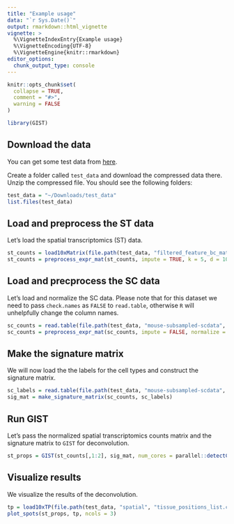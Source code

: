 ```yaml
---
title: "Example usage"
data: "`r Sys.Date()`"
output: rmarkdown::html_vignette
vignette: >
  %\VignetteIndexEntry{Example usage}
  %\VignetteEncoding{UTF-8}
  %\VignetteEngine{knitr::rmarkdown}
editor_options: 
  chunk_output_type: console
---
```


```r
knitr::opts_chunk$set(
  collapse = TRUE,
  comment = "#>",
  warning = FALSE
)
```

```r
library(GIST)
```

## Download the data

You can get some test data from [here]().

Create a folder called `test_data` and download the compressed data there. Unzip the compressed file. You should see the following folders:

```r
test_data = "~/Downloads/test_data"
list.files(test_data)
```

## Load and preprocess the ST data

Let's load the spatial transcriptomics (ST) data. 

```r
st_counts = load10xMatrix(file.path(test_data, "filtered_feature_bc_matrix"))
st_counts = preprocess_expr_mat(st_counts, impute = TRUE, k = 5, d = 10, normalize = 'sct')
```

## Load and precprocess the SC data

Let's load and normalize the SC data. Please note that for this dataset we need to pass `check.names` as `FALSE` to `read.table`, otherwise `R` will unhelpfully change the column names.

```r
sc_counts = read.table(file.path(test_data, "mouse-subsampled-scdata", "counts.tsv"), header = TRUE, row.names = 1, check.names = FALSE)
sc_counts = preprocess_expr_mat(sc_counts, impute = FALSE, normalize = 'sct')
```

## Make the signature matrix

We will now load the the labels for the cell types and construct the signature matrix.

```r
sc_labels = read.table(file.path(test_data, "mouse-subsampled-scdata", "cell_labels.tsv"), header = TRUE)
sig_mat = make_signature_matrix(sc_counts, sc_labels)
```

## Run GIST

Let's pass the normalized spatial transcriptomics counts matrix and the signature matrix to `GIST` for deconvolution.

```r
st_props = GIST(st_counts[,1:2], sig_mat, num_cores = parallel::detectCores(), verbose = FALSE, refresh = 0)
```

## Visualize results

We visualize the results of the deconvolution.

```r
tp = load10xTP(file.path(test_data, "spatial", "tissue_positions_list.csv"))
plot_spots(st_props, tp, ncols = 3)
```
